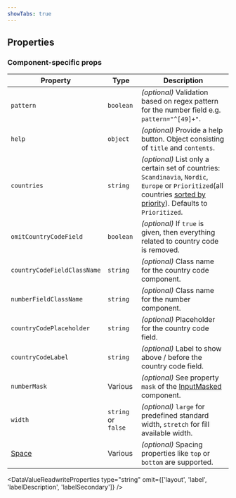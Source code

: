 ```yaml
---
showTabs: true
---
```



## Properties

### Component-specific props

| Property                                | Type                | Description                                                                                                                                                                                                                                                     |
| --------------------------------------- | ------------------- | --------------------------------------------------------------------------------------------------------------------------------------------------------------------------------------------------------------------------------------------------------------- |
| `pattern`                               | `boolean`           | _(optional)_ Validation based on regex pattern for the number field e.g. `pattern="^[49]+"`.                                                                                                                                                                    |
| `help`                                  | `object`            | _(optional)_ Provide a help button. Object consisting of `title` and `contents`.                                                                                                                                                                                |
| `countries`                             | `string`            | _(optional)_ List only a certain set of countries: `Scandinavia`, `Nordic`, `Europe` or `Prioritized`(all countries [sorted by priority](/uilib/extensions/forms/feature-fields/PhoneNumber/#filter-or-prioritize-country-listing)). Defaults to `Prioritized`. |
| `omitCountryCodeField`                  | `boolean`           | _(optional)_ If `true` is given, then everything related to country code is removed.                                                                                                                                                                            |
| `countryCodeFieldClassName`             | `string`            | _(optional)_ Class name for the country code component.                                                                                                                                                                                                         |
| `numberFieldClassName`                  | `string`            | _(optional)_ Class name for the number component.                                                                                                                                                                                                               |
| `countryCodePlaceholder`                | `string`            | _(optional)_ Placeholder for the country code field.                                                                                                                                                                                                            |
| `countryCodeLabel`                      | `string`            | _(optional)_ Label to show above / before the country code field.                                                                                                                                                                                               |
| `numberMask`                            | Various             | _(optional)_ See property `mask` of the [InputMasked](/uilib/components/input-masked/properties) component.                                                                                                                                                     |
| `width`                                 | `string` or `false` | _(optional)_ `large` for predefined standard width, `stretch` for fill available width.                                                                                                                                                                         |
| [Space](/uilib/layout/space/properties) | Various             | _(optional)_ Spacing properties like `top` or `bottom` are supported.                                                                                                                                                                                           |

<DataValueReadwriteProperties
  type="string"
  omit={['layout', 'label', 'labelDescription', 'labelSecondary']}
/>

